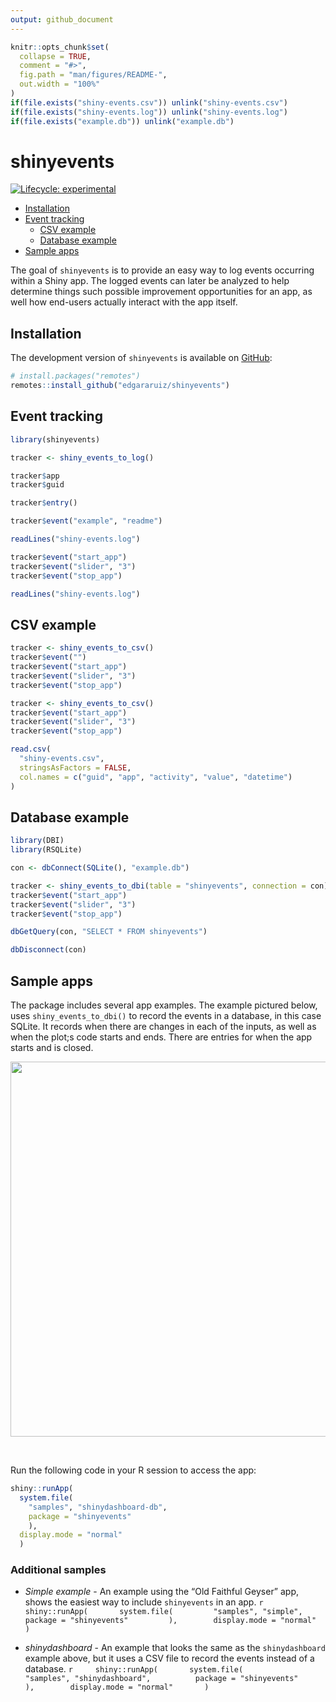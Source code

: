 ```yaml
---
output: github_document
---
```


<!-- README.md is generated from README.Rmd. Please edit that file -->

```r
knitr::opts_chunk$set(
  collapse = TRUE,
  comment = "#>",
  fig.path = "man/figures/README-",
  out.width = "100%"
)
if(file.exists("shiny-events.csv")) unlink("shiny-events.csv")
if(file.exists("shiny-events.log")) unlink("shiny-events.log")
if(file.exists("example.db")) unlink("example.db")
```

# shinyevents

<!-- badges: start -->
[![Lifecycle: experimental](https://img.shields.io/badge/lifecycle-experimental-orange.svg)](https://www.tidyverse.org/lifecycle/#experimental)
<!-- badges: end -->

-   [Installation](#installation)
-   [Event tracking](#event-tracking)
    -   [CSV example](#csv-example)
    -   [Database example](#database-example)
-   [Sample apps](#sample-apps)

The goal of `shinyevents` is to provide an easy way to log events occurring within a Shiny app.  The logged events can later be analyzed to help determine things such possible improvement opportunities for an app, as well how end-users actually interact with the app itself.

## Installation

The development version of `shinyevents` is available on [GitHub](https://github.com/):

``` r
# install.packages("remotes")
remotes::install_github("edgararuiz/shinyevents")
```
## Event tracking

```r
library(shinyevents)

tracker <- shiny_events_to_log()
```

```r
tracker$app
tracker$guid
```

```r
tracker$entry()
```

```r
tracker$event("example", "readme")
```

```r
readLines("shiny-events.log")
```

```r
tracker$event("start_app")
tracker$event("slider", "3")
tracker$event("stop_app")
```


```r
readLines("shiny-events.log")
```

## CSV example

```r
tracker <- shiny_events_to_csv()
tracker$event("")
tracker$event("start_app")
tracker$event("slider", "3")
tracker$event("stop_app")
```

```r
tracker <- shiny_events_to_csv()
tracker$event("start_app")
tracker$event("slider", "3")
tracker$event("stop_app")
```

```r
read.csv(
  "shiny-events.csv",
  stringsAsFactors = FALSE,
  col.names = c("guid", "app", "activity", "value", "datetime")
)
```

## Database example

```r
library(DBI)
library(RSQLite)

con <- dbConnect(SQLite(), "example.db")
```


```r
tracker <- shiny_events_to_dbi(table = "shinyevents", connection = con)
tracker$event("start_app")
tracker$event("slider", "3")
tracker$event("stop_app")
```

```r
dbGetQuery(con, "SELECT * FROM shinyevents")
```

```r
dbDisconnect(con)
```


## Sample apps

The package includes several app examples.  The example pictured below, uses `shiny_events_to_dbi()` to record the events in a database, in this case SQLite.  It records when there are changes in each of the inputs, as well as when the plot;s code starts and ends. There are entries for when the app starts and is closed.

<img src="man/figures/example-app.png" align="center" width="600" />

<br/>

Run the following code in your R session to access the app:

```r
shiny::runApp(
  system.file(
    "samples", "shinydashboard-db", 
    package = "shinyevents"
    ), 
  display.mode = "normal"
  )
```

### Additional samples

- *Simple example* - An example using the "Old Faithful Geyser" app, shows the easiest way to include `shinyevents` in an app.
    ```r
    shiny::runApp(
      system.file(
        "samples", "simple", 
        package = "shinyevents"
        ), 
      display.mode = "normal"
      )
    ```

- *shinydashboard* - An example that looks the same as the `shinydashboard` example above, but it uses a CSV file to record the events instead of a database.
    ```r
    shiny::runApp(
      system.file(
        "samples", "shinydashboard", 
        package = "shinyevents"
        ), 
      display.mode = "normal"
      )
    ```





